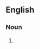{{also|krumkake}}
==English==

===Noun===
{{en-noun}}

# {{alternative spelling of|krumkake|lang=en}}